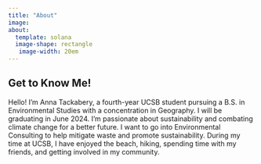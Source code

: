 ```yaml
---
title: "About"
image: 
about:
  template: solana
  image-shape: rectangle
   image-width: 20em
---
```


## Get to Know Me!

Hello! I'm Anna Tackabery, a fourth-year UCSB student pursuing a B.S. in Environmental Studies with a concentration in Geography. I will be graduating in June 2024. I'm passionate about sustainability and combating climate change for a better future. I want to go into Environmental Consulting to help mitigate waste and promote sustainability. During my time at UCSB, I have enjoyed the beach, hiking, spending time with my friends, and getting involved in my community. 

